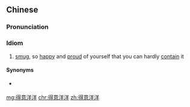 ==Chinese==
{{zh-forms|type=22|alt=得意揚揚}}

===Pronunciation===
{{zh-pron
|m=déyìyángyáng
|c=dak1 ji3 joeng4 joeng4
|cat=id
}}

===Idiom===
{{zh-idiom}}

# [[smug]], so [[happy]] and [[proud]] of yourself that you can hardly [[contain]] it

====Synonyms====
*{{qualifier|Cantonese}} {{zh-l|得戚|dak1 cik1}}

[[mg:得意洋洋]]
[[chr:得意洋洋]]
[[zh:得意洋洋]]
